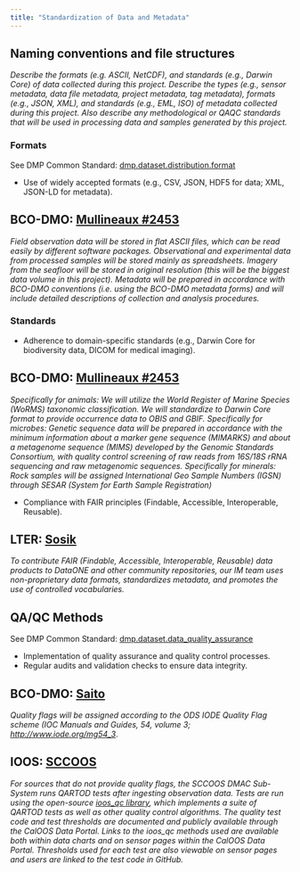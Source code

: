 ```yaml
---
title: "Standardization of Data and Metadata"
---
```


## Naming conventions and file structures

*Describe the formats (e.g. ASCII, NetCDF), and standards (e.g., Darwin Core) of data collected during this project. Describe the types (e.g., sensor metadata, data file metadata, project metadata, tag metadata), formats (e.g., JSON, XML), and standards (e.g., EML, ISO) of metadata collected during this project. Also describe any methodological or QAQC standards that will be used in processing data and samples generated by this project.  *

### Formats

See DMP Common Standard: [dmp.dataset.distribution.format](https://github.com/RDA-DMP-Common/RDA-DMP-Common-Standard#distribution_format)  

-   Use of widely accepted formats (e.g., CSV, JSON, HDF5 for data; XML, JSON-LD for metadata).

::: {.callout-note}
## BCO-DMO: [Mullineaux #2453](https://drive.google.com/file/d/1-N-bHKeJbC1QTouZVT5Ae2MMSAG9CEYA/view?usp=share_link)
*Field observation data will be stored in flat ASCII files, which can be read easily by different software packages. Observational and experimental data from processed samples will be stored mainly as spreadsheets. Imagery from the seafloor will be stored in original resolution (this will be the biggest data volume in this project). Metadata will be prepared in accordance with BCO-DMO conventions (i.e. using the BCO-DMO metadata forms) and will include detailed descriptions of collection and analysis procedures.*
:::

### Standards

-  Adherence to domain-specific standards (e.g., Darwin Core for biodiversity data, DICOM for medical imaging).

::: {.callout-note}
## BCO-DMO: [Mullineaux #2453](https://drive.google.com/file/d/1-N-bHKeJbC1QTouZVT5Ae2MMSAG9CEYA/view?usp=share_link)
*Specifically for animals: We will utilize the World Register of Marine Species (WoRMS) taxonomic classification. We will standardize to Darwin Core format to provide occurrence data to OBIS and GBIF. Specifically for microbes: Genetic sequence data will be prepared in accordance with the minimum information about a marker gene sequence (MIMARKS) and about a metagenome sequence (MIMS) developed by the Genomic Standards Consortium, with quality control screening of raw reads from 16S/18S rRNA sequencing and raw metagenomic sequences. Specifically for minerals: Rock samples will be assigned International Geo Sample Numbers (IGSN) through SESAR (System for Earth Sample Registration)*
:::

-  Compliance with FAIR principles (Findable, Accessible, Interoperable, Reusable).

::: {.callout-note}
## LTER: [Sosik](https://drive.google.com/file/d/1-kTwz8I46snB0tfNk4U8bk8suVjF8xjG/view?usp=drive_link)
*To contribute FAIR (Findable, Accessible, Interoperable, Reusable) data products to DataONE and other community repositories, our IM team uses non-proprietary data formats, standardizes metadata, and promotes the use of controlled vocabularies.*
:::

## QA/QC Methods

See DMP Common Standard: [dmp.dataset.data_quality_assurance](https://github.com/RDA-DMP-Common/RDA-DMP-Common-Standard#dataset_quality_assurance)  

-  Implementation of quality assurance and quality control processes.
-  Regular audits and validation checks to ensure data integrity.

::: {.callout-note} 
## BCO-DMO: [Saito](https://drive.google.com/file/d/1xJ8EiH436Fr95XrIEsvyYHoQv0mErSwB/view?usp=share_link)
*Quality flags will be assigned according to the ODS IODE Quality Flag scheme (IOC Manuals and Guides, 54, volume 3; [http://www.iode.org/mg54_3](http://www.iode.org/mg54_3)*.
:::

::: {.callout-note}
## IOOS: [SCCOOS](https://sccoos.org/)

*For sources that do not provide quality flags, the SCCOOS DMAC Sub-System runs QARTOD tests after ingesting observation data. Tests are run using the open-source [ioos_qc library](https://github.com/ioos/ioos_qc), which implements a suite of QARTOD tests as well as other quality control algorithms. The quality test code and test thresholds are documented and publicly available through the CalOOS Data Portal. Links to the ioos_qc methods used are available both within data charts and on sensor pages within the CalOOS Data Portal. Thresholds used for each test are also viewable on sensor pages and users are linked to the test code in GitHub.*
:::
